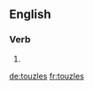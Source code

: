 
==English==

===Verb===
{{head|en|verb form}}

# {{en-third-person singular of|touzle}}

[[de:touzles]]
[[fr:touzles]]